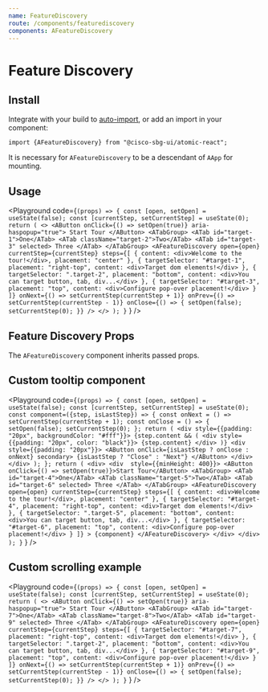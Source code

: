 ```yaml
---
name: FeatureDiscovery
route: /components/featurediscovery
components: AFeatureDiscovery
---
```


# Feature Discovery

## Install

Integrate with your build to [auto-import](/#integrating), or add an import in your component:

```
import {AFeatureDiscovery} from "@cisco-sbg-ui/atomic-react";
```

It is necessary for `AFeatureDiscovery` to be a descendant of `AApp` for mounting.

## Usage

<Playground
  code={`(props) => {
      const [open, setOpen] = useState(false);
      const [currentStep, setCurrentStep] = useState(0);
      return (
        <>
          <AButton onClick={() => setOpen(true)} aria-haspopup="true">
            Start Tour
          </AButton>
          <ATabGroup>
            <ATab id="target-1">One</ATab>
            <ATab className="target-2">Two</ATab>
            <ATab id="target-3" selected>
              Three
            </ATab>
          </ATabGroup>
          <AFeatureDiscovery
            open={open}
            currentStep={currentStep}
            steps={[
              {
                content: <div>Welcome to the tour!</div>,
                placement: "center"
              },
              {
                targetSelector: "#target-1",
                placement: "right-top",
                content: <div>Target dom elements!</div>
              },
              {
                targetSelector: ".target-2",
                placement: "bottom",
                content: <div>You can target button, tab, div...</div>
              },
              {
                targetSelector: "#target-3",
                placement: "top",
                content: <div>Configure pop-over placement!</div>
              }
            ]}
            onNext={() => setCurrentStep(currentStep + 1)}
            onPrev={() => setCurrentStep(currentStep - 1)}
            onClose={() => {
              setOpen(false);
              setCurrentStep(0);
            }}
          />
        </>
      );
    }`
  }
/>

## Feature Discovery Props

The `AFeatureDiscovery` component inherits passed props.

<Props of="AFeatureDiscovery" />

## Custom tooltip component

<Playground
  code={`(props) => {
    const [open, setOpen] = useState(false);
    const [currentStep, setCurrentStep] = useState(0);
    const component=({step, isLastStep}) => {
              const onNext = () => setCurrentStep(currentStep + 1);
              const onClose = () => {
                setOpen(false);
                setCurrentStep(0);
              };
              return (
                <div style={{padding: "20px", backgroundColor: "#fff"}}>
                  {step.content && (
                    <div style={{padding: "20px", color: "black"}}>
                      {step.content}
                    </div>
                  )}
                  <div style={{padding: "20px"}}>
                    <AButton onClick={isLastStep ? onClose : onNext} secondary>
                      {isLastStep ? "Close" : "Next"}
                    </AButton>
                  </div>
                </div>
              );
            };
    return (
      <div>
        <div  style={{minHeight: 400}}>
          <AButton onClick={() => setOpen(true)}>Start Tour</AButton>
          <ATabGroup>
            <ATab id="target-4">One</ATab>
            <ATab className="target-5">Two</ATab>
            <ATab id="target-6" selected>
              Three
            </ATab>
          </ATabGroup>
          <AFeatureDiscovery
            open={open}
            currentStep={currentStep}
            steps={[
              {
                content: <div>Welcome to the tour!</div>,
                placement: "center"
              },
              {
                targetSelector: "#target-4",
                placement: "right-top",
                content: <div>Target dom elements!</div>
              },
              {
                targetSelector: ".target-5",
                placement: "bottom",
                content: <div>You can target button, tab, div...</div>
              },
              {
                targetSelector: "#target-6",
                placement: "top",
                content: <div>Configure pop-over placement!</div>
              }
            ]}
          >
            {component}
          </AFeatureDiscovery>
        </div>
      </div>
      );
    }`
  }
/>

## Custom scrolling example

<Playground
  code={`(props) => {
      const [open, setOpen] = useState(false);
      const [currentStep, setCurrentStep] = useState(0);
      return (
        <>
          <AButton onClick={() => setOpen(true)} aria-haspopup="true">
            Start Tour
          </AButton>
          <ATabGroup>
            <ATab id="target-7">One</ATab>
            <ATab className="target-8">Two</ATab>
            <ATab id="target-9" selected>
              Three
            </ATab>
          </ATabGroup>
          <AFeatureDiscovery
            open={open}
            currentStep={currentStep}
            steps={[
              {
                targetSelector: "#target-7",
                placement: "right-top",
                content: <div>Target dom elements!</div>
              },
              {
                targetSelector: ".target-2",
                placement: "bottom",
                content: <div>You can target button, tab, div...</div>
              },
              {
                targetSelector: "#target-9",
                placement: "top",
                content: <div>Configure pop-over placement!</div>
              }
            ]}
            onNext={() => setCurrentStep(currentStep + 1)}
            onPrev={() => setCurrentStep(currentStep - 1)}
            onClose={() => {
              setOpen(false);
              setCurrentStep(0);
            }}
          />
        </>
      );
   }`
  }
/>

